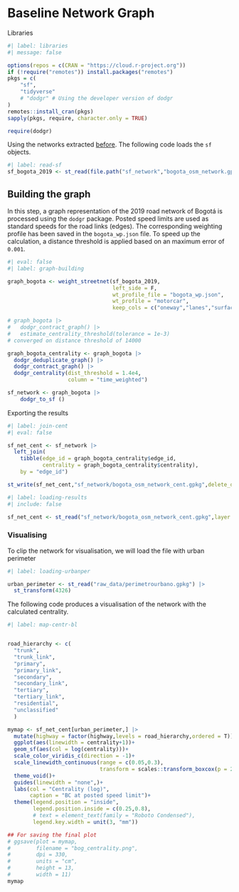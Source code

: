 
# Baseline Network Graph {#sec-graph-bl}

Libraries

```r
#| label: libraries
#| message: false

options(repos = c(CRAN = "https://cloud.r-project.org"))
if (!require("remotes")) install.packages("remotes")
pkgs = c(
    "sf",
    "tidyverse"
    # "dodgr" # Using the developer version of dodgr
)
remotes::install_cran(pkgs)
sapply(pkgs, require, character.only = TRUE)

require(dodgr)
```


Using the networks extracted [before](A1_network.qmd#sec-extrosm). The following code loads the
`sf` objects.
```r
#| label: read-sf
sf_bogota_2019 <- st_read(file.path("sf_network","bogota_osm_network.gpkg"),layer = "network_2019")
```


## Building the graph

In this step, a graph representation of the 2019 road network of Bogotá is processed
using the `dodgr` package. Posted speed limits are used as standard speeds for 
the road links (edges). The corresponding weighting profile
has been saved in the `bogota_wp.json` file. To speed up the calculation, a 
distance threshold is applied based on an maximum error of `0.001`.

```r
#| eval: false
#| label: graph-building

graph_bogota <- weight_streetnet(sf_bogota_2019,
                                 left_side = F,
                                 wt_profile_file = "bogota_wp.json",
                                 wt_profile = "motorcar",
                                 keep_cols = c("oneway","lanes","surface","maxspeed"))

# graph_bogota |>
#   dodgr_contract_graph() |>
#   estimate_centrality_threshold(tolerance = 1e-3)
# converged on distance threshold of 14000

graph_bogota_centrality <- graph_bogota |> 
  dodgr_deduplicate_graph() |>
  dodgr_contract_graph() |>
  dodgr_centrality(dist_threshold = 1.4e4,
                   column = "time_weighted")

sf_network <- graph_bogota |> 
    dodgr_to_sf ()
```

Exporting the results

```r
#| label: join-cent
#| eval: false

sf_net_cent <- sf_network |>
  left_join(
    tibble(edge_id = graph_bogota_centrality$edge_id,
           centrality = graph_bogota_centrality$centrality),
    by = "edge_id")

st_write(sf_net_cent,"sf_network/bogota_osm_network_cent.gpkg",delete_dsn = F,delete_layer = T,layer = "bog_cent_2019")
```

```r
#| label: loading-results
#| include: false

sf_net_cent <- st_read("sf_network/bogota_osm_network_cent.gpkg",layer = "bog_cent_2019")
```


### Visualising

To clip the network for visualisation, we will load the file with urban perimeter 

```r
#| label: loading-urbanper

urban_perimeter <- st_read("raw_data/perimetrourbano.gpkg") |> 
  st_transform(4326)

```

The following code produces a visualisation of the network with the calculated
centrality.

```r
#| label: map-centr-bl


road_hierarchy <- c( 
  "trunk",
  "trunk_link",
  "primary",
  "primary_link",
  "secondary",
  "secondary_link",
  "tertiary",
  "tertiary_link",
  "residential",
  "unclassified"
  )

mymap <- sf_net_cent[urban_perimeter,] |> 
  mutate(highway = factor(highway,levels = road_hierarchy,ordered = T)) |> 
  ggplot(aes(linewidth = centrality+1))+
  geom_sf(aes(col = log(centrality)))+
  scale_color_viridis_c(direction = -1)+
  scale_linewidth_continuous(range = c(0.05,0.3),
                             transform = scales::transform_boxcox(p = 2))+
  theme_void()+
  guides(linewidth = "none",)+
  labs(col = "Centrality (log)",
       caption = "BC at posted speed limit")+
  theme(legend.position = "inside",
        legend.position.inside = c(0.25,0.8),
        # text = element_text(family = "Roboto Condensed"),
        legend.key.width = unit(3, "mm"))

## For saving the final plot
# ggsave(plot = mymap,
#        filename = "bog_centrality.png",
#        dpi = 330,
#        units = "cm",
#        height = 13,
#        width = 11)
mymap

```







